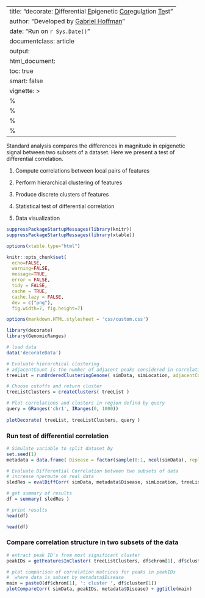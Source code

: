 
---
title: "decorate: <u>D</u>ifferential <u>E</u>pigenetic <u>Cor</u>egul<u>a</u>tion <u>Te</u>st"
author: "Developed by [Gabriel Hoffman](http://gabrielhoffman.github.io/)"
date: "Run on `r Sys.Date()`"
documentclass: article
output: 
  html_document:
  toc: true
  smart: false
vignette: >
  %\VignetteIndexEntry{decorate: Differential Epigenetic Coregulation Test}
  %\VignetteEngine{knitr::rmarkdown}
  %\VignetteEncoding{UTF-8}
  %\usepackage[utf8]{inputenc}
---

<!--- 
# run analysis
cd /Users/gabrielhoffman/workspace/repos/decorate/vignettes
# cd /hpc/users/hoffmg01/work/pinnacle/vignettes
# cd ~/work//decorate/
rmarkdown::render("decorate_example.Rmd", output_dir='./', intermediates_dir='./'); system("cat decorate_example.html | grep -v 'Found more than one class' | grep -v 'PythonEmbedInR' > decorate_example2.html")
--->

Standard analysis compares the differences in magnitude in epigenetic signal between two subsets of a dataset.  Here we present a test of differential correlation.

\item 1) Compute correlations between local pairs of features

\item 2) Perform hierarchical clustering of features

\item 3) Produce discrete clusters of features

\item 4) Statistical test of differential correlation 

\item 5) Data visualization


```r
suppressPackageStartupMessages(library(knitr))
suppressPackageStartupMessages(library(xtable))

options(xtable.type="html")

knitr::opts_chunk$set(
  echo=FALSE,
  warning=FALSE,
  message=TRUE,
  error = FALSE,
  tidy = FALSE,
  cache = TRUE,
  cache.lazy = FALSE,
  dev = c("png"), 
  fig.width=7, fig.height=7)

options(markdown.HTML.stylesheet = 'css/custom.css')
```


```r
library(decorate)
library(GenomicRanges)

# load data
data('decorateData')

# Evaluate hierarchical clustering
# adjacentCount is the number of adjacent peaks considered in correlation
treeList = runOrderedClusteringGenome( simData, simLocation, adjacentCount=500 )

# Choose cutoffs and return cluster
treeListClusters = createClusters( treeList )

# Plot correlations and clusters in region defind by query
query = GRanges('chr1', IRanges(0, 1000)) 
 
plotDecorate( treeList, treeListClusters, query )
```

### Run test of differential correlation
```r
# Simulate variable to split dataset by
set.seed(1)
metadata = data.frame( Disease = factor(sample(0:1, ncol(simData), replace=TRUE)))

# Evaluate Differential Correlation between two subsets of data
# increase npermute on real data
sledRes = evalDiffCorr( simData, metadata$Disease, simLocation, treeListClusters, npermute=c(20, 200))

# get summary of results
df = summary( sledRes )

# print results
head(df)
```
```r
head(df)
```

### Compare correlation structure in two subsets of the data
```r
# extract peak ID's from most significant cluster
peakIDs = getFeaturesInCluster( treeListClusters, df$chrom[1], df$cluster[1])

# plot comparison of correlation matrices for peaks in peakIDs
#  where data is subset by metadata$Disease
main = paste0(df$chrom[1], ': cluster ', df$cluster[1])
plotCompareCorr( simData, peakIDs, metadata$Disease) + ggtitle(main)
```







